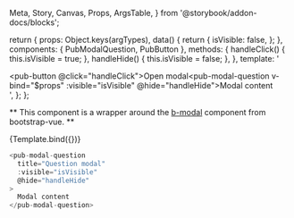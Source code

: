   Meta,
  Story,
  Canvas,
  Props,
  ArgsTable,
} from '@storybook/addon-docs/blocks';

<Meta
  title="Components/pub-modal/pub-modal-question"
  component={PubModalQuestion}
/>

  return {
    props: Object.keys(argTypes),
    data() {
      return {
        isVisible: false,
      };
    },
    components: { PubModalQuestion, PubButton },
    methods: {
      handleClick() {
        this.isVisible = true;
      },
      handleHide() {
        this.isVisible = false;
      },
    },
    template:
      '<div><pub-button @click="handleClick">Open modal</pub-button><pub-modal-question v-bind="$props" :visible="isVisible" @hide="handleHide">Modal content</pub-modal-question></div>',
  };
};

**
This component is a wrapper around the [b-modal](https://bootstrap-vue.org/docs/components/modal) component from bootstrap-vue.
**

<Canvas>
  <Story
    name="Default"
    args={{
      title: 'Question modal',
    }}
    argTypes={{
      visible: {
        control: {
          type: false,
        },
      },
    }}
  >
    {Template.bind({})}
  </Story>
</Canvas>

```javascript
<pub-modal-question
  title="Question modal"
  :visible="isVisible"
  @hide="handleHide"
>
  Modal content
</pub-modal-question>
```

<ArgsTable story="Default" />
